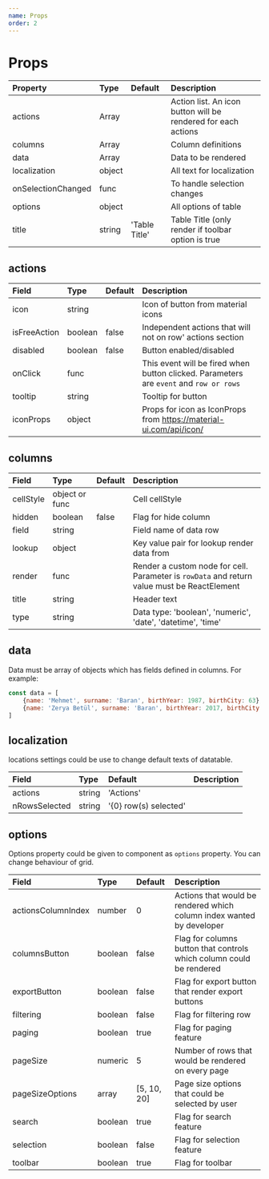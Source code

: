 ```yaml
---
name: Props
order: 2
---
```



# Props

| Property            | Type   | Default           | Description                                                       |
|:--------------------|:-------|:------------------|:------------------------------------------------------------------|
| actions             | Array  |                   | Action list. An icon button will be rendered for each actions     |
| columns             | Array  |                   | Column definitions                                                |
| data                | Array  |                   | Data to be rendered                                               |
| localization        | object |                   | All text for localization                                         |
| onSelectionChanged  | func   |                   | To handle selection changes                                       |
| options             | object |                   | All options of table                                              |
| title               | string | 'Table Title'     | Table Title (only render if toolbar option is true                |


## actions

| Field         | Type      | Default   | Description                                                                               |
|:--------------|:----------|:----------|:------------------------------------------------------------------------------------------|
| icon          | string    |           | Icon of button from material icons                                                        |
| isFreeAction  | boolean   | false     | Independent actions that will not on row' actions section                                 |
| disabled      | boolean   | false     | Button enabled/disabled                                                                   |
| onClick       | func      |           | This event will be fired when button clicked. Parameters are `event` and `row or rows`    |
| tooltip       | string    |           | Tooltip for button                                                                        |
| iconProps     | object    |           | Props for icon as IconProps from https://material-ui.com/api/icon/                        |

## columns

| Field     | Type            | Default   | Description                                                                                   |
|:----------|:----------------|:----------|:----------------------------------------------------------------------------------------------|
| cellStyle | object or func  |           | Cell cellStyle                                                                                |
| hidden    | boolean         | false     | Flag for hide column                                                                          |
| field     | string          |           | Field name of data row                                                                        |
| lookup    | object          |           | Key value pair for lookup render data from                                                    |
| render    | func            |           | Render a custom node for cell. Parameter is `rowData` and return value must be ReactElement   |
| title     | string          |           | Header text                                                                                   |
| type      | string          |           | Data type: 'boolean', 'numeric', 'date', 'datetime', 'time'                                   |

## data

Data must be array of objects which has fields defined in columns. For example:

```js
const data = [
    {name: 'Mehmet', surname: 'Baran', birthYear: 1987, birthCity: 63},
    {name: 'Zerya Betül', surname: 'Baran', birthYear: 2017, birthCity: 34},
]

```

## localization

locations settings could be use to change default texts of datatable.

| Field         | Type    | Default               | Description         |
|:--------------|:--------|:----------------------|:--------------------|
| actions       | string  | 'Actions'             |                     |
| nRowsSelected | string  | '{0} row(s) selected' |                     |

## options

Options property could be given to component as `options` property. You can change behaviour of grid.

| Field             | Type      | Default       | Description                                                                       |
|:------------------|:----------|:--------------|:----------------------------------------------------------------------------------|
| actionsColumnIndex| number    | 0             | Actions that would be rendered which column index wanted by developer             |
| columnsButton     | boolean   | false         | Flag for columns button that controls which column could be rendered              |
| exportButton      | boolean   | false         | Flag for export button that render export buttons                                 |
| filtering         | boolean   | false         | Flag for filtering row                                                            |
| paging            | boolean   | true          | Flag for paging feature                                                           |
| pageSize          | numeric   | 5             | Number of rows that would be rendered on every page                               |
| pageSizeOptions   | array     | [5, 10, 20]   | Page size options that could be selected by user                                  |
| search            | boolean   | true          | Flag for search feature                                                           |
| selection         | boolean   | false         | Flag for selection feature                                                        |
| toolbar           | boolean   | true          | Flag for toolbar                                                                  |
